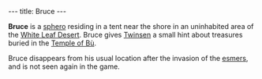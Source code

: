 ---
title: Bruce
---

{{Infobox Character
 |image=Bruce.jpg
 |race=Sphero
 |gender=Male
 |size=Small
 |age=Adult
 |magical=no
 |lba1=
 |lba2=yes
 |alignment=neutral
 |occupation=Plays guitar
 |requires=
 |amount=
 |fam1=
 |fam2=
 |planet=
 |island=
 |building=
}}

'''Bruce''' is a [[sphero]] residing in a tent near the shore in an uninhabited area of the [[White Leaf Desert]]. Bruce gives [[Twinsen]] a small hint about treasures buried in the [[Temple of Bù]].

Bruce disappears from his usual location after the invasion of the [[esmer]]s, and is not seen again in the game.

<!-- remove these category links when they're all automated by categorizers...
[[Category:Desert Island inhabitants]] -->